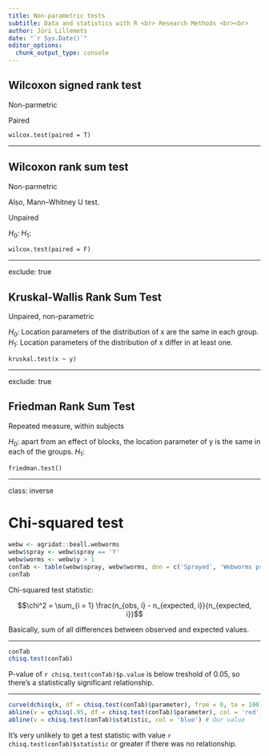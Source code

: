 ```yaml
---
title: Non-parametric tests
subtitle: Data and statistics with R <br> Research Methods <br><br>
author: Jüri Lillemets
date: "`r Sys.Date()`"
editor_options: 
  chunk_output_type: console
---
```


## Wilcoxon signed rank test

Non-parmetric

Paired 

`wilcox.test(paired = T)`

---

## Wilcoxon rank sum test

Non-parmetric

Also, Mann–Whitney U test.

Unpaired

$H_{0}$:
$H_{1}$:

`wilcox.test(paired = F)`

---

exclude: true

## Kruskal-Wallis Rank Sum Test

Unpaired, non-parametric

$H_{0}$: Location parameters of the distribution of x are the same in each group.
$H_{1}$: Location parameters of the distribution of x differ in at least one.

`kruskal.test(x ~ y)`

---

exclude: true

## Friedman Rank Sum Test

Repeated measure, within subjects

$H_{0}$: apart from an effect of blocks, the location parameter of y is the same in each of the groups.
$H_{1}$:

`friedman.test()`

---

class: inverse


# Chi-squared test

```r
webw <- agridat::beall.webworms
webw$spray <- webw$spray == 'Y'
webw$worms <- webw$y > 1
conTab <- table(webw$spray, webw$worms, dnn = c('Sprayed', 'Webworms present'))
conTab
```


Chi-squared test statistic:

$$\chi^2 = \sum_{i = 1} \frac{n_{obs, i} - n_{expected, i}}{n_{expected, i}}$$

Basically, sum of all differences between observed and expected values.

---

```r
conTab
chisq.test(conTab)
```

P-value of `r chisq.test(conTab)$p.value` is below treshold of 0.05, so there's a statistically significant relationship.

---

``` r
curve(dchisq(x, df = chisq.test(conTab)$parameter), from = 0, to = 100)
abline(v = qchisq(.95, df = chisq.test(conTab)$parameter), col = 'red') # Critical value
abline(v = chisq.test(conTab)$statistic, col = 'blue') # Our value
```

It's very unlikely to get a test statistic with value `r chisq.test(conTab)$statistic` or greater if there was no relationship.